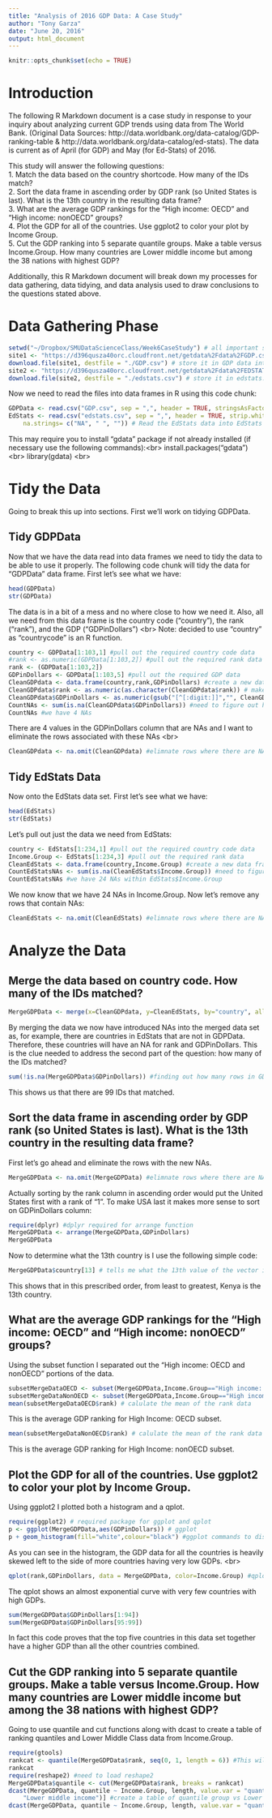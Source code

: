 ```yaml
---
title: "Analysis of 2016 GDP Data: A Case Study"
author: "Tony Garza"
date: "June 20, 2016"
output: html_document
---
```


```r
knitr::opts_chunk$set(echo = TRUE)
```

# Introduction

The following R Markdown document is a case study in response to your inquiry about analyzing current GDP trends using data from The World Bank. (Original Data Sources: http://data.worldbank.org/data-catalog/GDP-ranking-table & http://data.worldbank.org/data-catalog/ed-stats). The data is current as of April (for GDP) and May (for Ed-Stats) of 2016.

This study will answer the following questions: <br/>
1. Match the data based on the country shortcode. How many of the IDs match? <br/>
2. Sort the data frame in ascending order by GDP rank (so United States is last). What is the 13th country in the resulting data frame? <br/>
3. What are the average GDP rankings for the "High income: OECD" and "High income: nonOECD" groups? <br/>
4. Plot the GDP for all of the countries. Use ggplot2 to color your plot by Income Group. <br/>
5. Cut the GDP ranking into 5 separate quantile groups. Make a table versus Income.Group. How many countries are Lower middle income but among the 38 nations with highest GDP? <br/>

Additionally, this R Markdown document will break down my processes for data gathering, data tidying, and data analysis used to draw conclusions to the questions stated above.<br/>

# Data Gathering Phase
```r
setwd("~/Dropbox/SMUDataScienceClass/Week6CaseStudy") # all important step of setting the working directory
site1 <- "https://d396qusza40orc.cloudfront.net/getdata%2Fdata%2FGDP.csv" # site1 houses the GDP data
download.file(site1, destfile = "./GDP.csv") # store it in GDP data into GDP.csv
site2 <- "https://d396qusza40orc.cloudfront.net/getdata%2Fdata%2FEDSTATS_Country.csv" # site2 houses the EdStats data
download.file(site2, destfile = "./edstats.csv") # store it in edstats.csv
```
Now we need to read the files into data frames in R using this code chunk:
```r
GDPData <- read.csv("GDP.csv", sep = ",", header = TRUE, stringsAsFactors = FALSE)  #read the GDP data into the GDPData data frame
EdStats <- read.csv("edstats.csv", sep = ",", header = TRUE, strip.white = TRUE,
    na.strings= c("NA", " ", "")) # Read the EdStats data into EdStats data frame; Note: I added some code after the face to replace spaces with NAs within EdStats; this is because much of the data here is non-numeric and I need to keep the strings intact; this seemed like the most efficient approach.
```
This may require you to install "gdata" package if not already installed (if necessary use the following commands):<br\>
install.packages("gdata")<br\>
library(gdata) <br\>

# Tidy the Data
Going to break this up into sections. First we'll work on tidying GDPData.

## Tidy GDPData
Now that we have the data read into data frames we need to tidy the data to be able to use it properly.
The following code chunk will tidy the data for "GDPData" data frame. First let's see what we have:
```r
head(GDPData)
str(GDPData)
```
The data is in a bit of a mess and no where close to how we need it. Also, all we need from this data frame is the country code ("country"), the rank ("rank"), and the GDP ("GDPinDollars") <br\>
Note: decided to use "country" as "countrycode" is an R function.
```r
country <- GDPData[1:103,1] #pull out the required country code data
#rank <- as.numeric(GDPData[1:103,2]) #pull out the required rank data and fix the fact that the data is not numeric
rank <- (GDPData[1:103,2])
GDPinDollars <- GDPData[1:103,5] #pull out the required GDP data
CleanGDPdata <- data.frame(country,rank,GDPinDollars) #create a new data frame with this data
CleanGDPdata$rank <- as.numeric(as.character(CleanGDPdata$rank)) # make rank numeric, need as character first because ran is a factor
CleanGDPdata$GDPinDollars <- as.numeric(gsub("[^[:digit:]]","", CleanGDPdata$GDPinDollars)) #make numeric to identify NAs
CountNAs <- sum(is.na(CleanGDPdata$GDPinDollars)) #need to figure out how many NAs we have in the data set
CountNAs #we have 4 NAs
```
There are 4 values in the GDPinDollars column that are NAs and I want to eliminate the rows associated with these NAs <br\>
```r
CleanGDPdata <- na.omit(CleanGDPdata) #elimnate rows where there are NAs
```
## Tidy EdStats Data
Now onto the EdStats data set. First let's see what we have:
```r
head(EdStats)
str(EdStats)
```
Let's pull out just the data we need from EdStats:
```r
country <- EdStats[1:234,1] #pull out the required country code data
Income.Group <- EdStats[1:234,3] #pull out the required rank data
CleanEdStats <- data.frame(country,Income.Group) #create a new data frame with this data
CountEdStatsNAs <- sum(is.na(CleanEdStats$Income.Group)) #need to figure out how many NAs we have in the data set
CountEdStatsNAs #we have 24 NAs within EdStats$Income.Group
```
We now know that we have 24 NAs in Income.Group. Now let's remove any rows that contain NAs:
```r
CleanEdStats <- na.omit(CleanEdStats) #elimnate rows where there are NAs
```
# Analyze the Data
## Merge the data based on country code. How many of the IDs matched?
```r
MergeGDPData <- merge(x=CleanGDPdata, y=CleanEdStats, by="country", all=TRUE) # Use merge function to bring the two data sets together by country
```
By merging the data we now have introduced NAs into the merged data set as, for example, there are countries in EdStats that are not in GDPData. Therefore, these countries will have an NA for rank and GDPinDollars. This is the clue needed to address the second part of the question: how many of the IDs matched?
```r
sum(!is.na(MergeGDPData$GDPinDollars)) #finding out how many rows in GDPinDollars are not NAs
```
This shows us that there are 99 IDs that matched.

## Sort the data frame in ascending order by GDP rank (so United States is last). What is the 13th country in the resulting data frame?
First let's go ahead and eliminate the rows with the new NAs.
```r
MergeGDPData <- na.omit(MergeGDPData) #elimnate rows where there are NAs
```
Actually sorting by the rank column in ascending order would put the United States first with a rank of "1". To make USA last it makes more sense to sort on GDPinDollars column:
```r
require(dplyr) #dplyr required for arrange function
MergeGDPData <- arrange(MergeGDPData,GDPinDollars)
MergeGDPData
```
Now to determine what the 13th country is I use the following simple code:
```r
MergeGDPData$country[13] # tells me what the 13th value of the vector is
```
This shows that in this prescribed order, from least to greatest, Kenya is the 13th country.

## What are the average GDP rankings for the "High income: OECD" and "High income: nonOECD" groups? 
Using the subset function I separated out the "High income: OECD and nonOECD" portions of the data.
```r
subsetMergeDataOECD <- subset(MergeGDPData,Income.Group=="High income: OECD") # create subset using OECD
subsetMergeDataNonOECD <- subset(MergeGDPData,Income.Group=="High income: nonOECD") # create another subset using nonOECD
mean(subsetMergeDataOECD$rank) # calulate the mean of the rank data
```
This is the average GDP ranking for High Income: OECD subset.
```r
mean(subsetMergeDataNonOECD$rank) # calulate the mean of the rank data
```
This is the average GDP ranking for High Income: nonOECD subset.

## Plot the GDP for all of the countries. Use ggplot2 to color your plot by Income Group.
Using ggplot2 I plotted both a histogram and a qplot.
```r
require(ggplot2) # required package for ggplot and qplot
p <- ggplot(MergeGDPData,aes(GDPinDollars)) # ggplot
p + geom_histogram(fill="white",colour="black") #ggplot commands to display plot
```
As you can see in the histogram, the GDP data for all the countries is heavily skewed left to the side of more countries having very low GDPs. <br\>
```r

qplot(rank,GDPinDollars, data = MergeGDPData, color=Income.Group) #qplot of rank v GDPinDollars colored by Income.Group category
```
The qplot shows an almost exponential curve with very few countries with high GDPs.
```r
sum(MergeGDPData$GDPinDollars[1:94])
sum(MergeGDPData$GDPinDollars[95:99])
```
In fact this code proves that the top five countries in this data set together have a higher GDP than all the other countries combined.

## Cut the GDP ranking into 5 separate quantile groups. Make a table versus Income.Group. How many countries are Lower middle income but among the 38 nations with highest GDP?
Going to use quantile and cut functions along with dcast to create a table of ranking quantiles and Lower Middle Class data from Income.Group. 
```r
require(gtools)
rankcat <- quantile(MergeGDPData$rank, seq(0, 1, length = 6)) #This will give us five separate quantile groups
rankcat
require(reshape2) #need to load reshape2
MergeGDPData$quantile <- cut(MergeGDPData$rank, breaks = rankcat) 
dcast(MergeGDPData, quantile ~ Income.Group, length, value.var = "quantile")[, c("quantile", 
    "Lower middle income")] #create a table of quantile group vs Lower middle income from Income.Group
dcast(MergeGDPData, quantile ~ Income.Group, length, value.var = "quantile")[1, c("Lower middle income")] #calculate how many Lower Middle Income countries are also in top 38 countries in GDP.
```